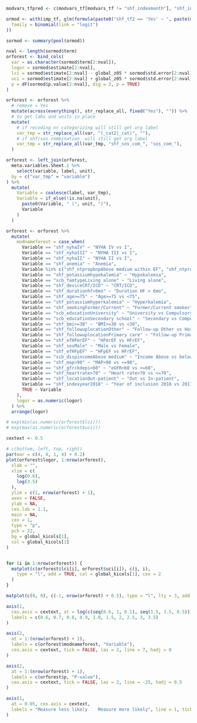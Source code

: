 ```r

modvars_tfpred <- c(modvars_tf[modvars_tf != "shf_indexmonth"], "shf_indexyear")

ormod <- with(imp_tf, glm(formula(paste0("shf_tf2 == 'Yes' ~ ", paste(modvars_tfpred, collapse = " + "))),
  family = binomial(link = "logit")
))

sormod <- summary(pool(ormod))

nval <- length(sormod$term)
orforest <- bind_cols(
  var = as.character(sormod$term[2:nval]),
  logor = sormod$estimate[2:nval],
  lci = sormod$estimate[2:nval] - global_z05 * sormod$std.error[2:nval],
  uci = sormod$estimate[2:nval] + global_z05 * sormod$std.error[2:nval],
  p = dF(sormod$p.value[2:nval], dig = 3, p = TRUE)
)

orforest <- orforest %>%
  # remove = Yes
  mutate(across(everything(), str_replace_all, fixed("Yes"), "")) %>%
  # to get labs and units in place
  mutate(
    # if recoding or categorizing will still get org label
    var_tmp = str_replace_all(var, "(_cat2|_cat)", ""),
    # if shf/sos combination  will still get org label
    var_tmp = str_replace_all(var_tmp, "shf_sos_com_", "sos_com_"),
  )

orforest <- left_join(orforest,
  meta.variables.Sheet.1 %>%
    select(variable, label, unit),
  by = c("var_tmp" = "variable")
) %>%
  mutate(
    Variable = coalesce(label, var_tmp),
    Variable = if_else(!is.na(unit),
      paste0(Variable, " (", unit, ")"),
      Variable
    )
  )

orforest <- orforest %>%
  mutate(
    modnameforest = case_when(
      Variable == "shf_nyhaIV" ~ "NYHA IV vs I",
      Variable == "shf_nyhaIII" ~ "NYHA III vs I",
      Variable == "shf_nyhaII" ~ "NYHA II vs I",
      Variable == "shf_anemia" ~ "Anemia",
      Variable %in% c("shf_ntpropbnpAbove medium within EF", "shf_ntpropbnpAbove medium") ~ "NTproBNP Above vs below medium",
      Variable == "shf_potassiumhypokalemia" ~ "Hypokalemia",
      Variable == "scb_famtypeLiving alone" ~ "Living alone",
      Variable == "shf_deviceCRT/ICD" ~ "CRT/ICD",
      Variable == "shf_durationhf>6mo" ~ "Duration HF > 6mo",
      Variable == "shf_age>=75" ~ "Age>=75 vs <75",
      Variable == "shf_potassiumhyperkalemia" ~ "Hyperkalemia",
      Variable == "shf_smokingFormer/Current" ~ "Former/Current smoker",
      Variable == "scb_educationUniversity" ~ "University vs Compulsory school",
      Variable == "scb_educationSecondary school" ~ "Secondary vs Compulsory school",
      Variable == "shf_bmi>=30" ~ "BMI>=30 vs <30",
      Variable == "shf_followuplocationOther" ~ "Follow-up Other vs Hospital",
      Variable == "shf_followuplocationPrimary care" ~ "Follow-up Primary care vs Hospital",
      Variable == "shf_efHFmrEF" ~ "HFmrEF vs HFrEF",
      Variable == "shf_sexMale" ~ "Male vs Female",
      Variable == "shf_efHFpEF" ~ "HFpEF vs HFrEF",
      Variable == "scb_dispincomeAbove medium" ~ "Income Above vs below medium",
      Variable == "shf_map>90" ~ "MAP>90 vs <=90",
      Variable == "shf_gfrckdepi<60" ~ "eGFR<60 vs >=60",
      Variable == "shf_heartrate>70" ~ "Heart rate>70 vs <=70",
      Variable == "shf_locationOut-patient" ~ "Out vs In-patient",
      Variable == "shf_indexyear2018" ~ "Year of inclusion 2018 vs 2017",
      TRUE ~ Variable
    ),
    logor = as.numeric(logor)
  ) %>%
  arrange(logor)

# exp(min(as.numeric(orforest$lci)))
# exp(max(as.numeric(orforest$uci)))

cextext <- 0.5

# c(bottom, left, top, right)
par(mar = c(4, 8, 1, 4) + 0.2)
plot(orforest$logor, 1:nrow(orforest),
  xlab = "",
  xlim = c(
    log(0.6),
    log(3.5)
  ),
  ylim = c(1, nrow(orforest) + 1),
  axes = FALSE,
  ylab = NA,
  cex.lab = 1.1,
  main = NA,
  cex = 1,
  type = "p",
  pch = 22,
  bg = global_kicols[1],
  col = global_kicols[1]
)


for (i in 1:nrow(orforest)) {
  matplot(c(orforest$lci[i], orforest$uci[i]), c(i, i),
    type = "l", add = TRUE, col = global_kicols[1], cex = 2
  )
}

matplot(c(0, 0), c(-1, nrow(orforest) + 0.5), type = "l", lty = 3, add = TRUE, col = "black")

axis(1,
  cex.axis = cextext, at = log(c(seq(0.6, 1, 0.1), seq(1.5, 3.5, 0.5))),
  labels = c(0.6, 0.7, 0.8, 0.9, 1.0, 1.5, 2, 2.5, 3, 3.5)
)

axis(2,
  at = 1:(nrow(orforest) + 1),
  labels = c(orforest$modnameforest, "Variable"),
  cex.axis = cextext, tick = FALSE, las = 2, line = 7, hadj = 0
)

axis(2,
  at = 1:(nrow(orforest) + 1),
  labels = c(orforest$p, "P-value"),
  cex.axis = cextext, tick = FALSE, las = 2, line = -25, hadj = 0.5
)

axis(1,
  at = 0.05, cex.axis = cextext,
  labels = "Measure less likely    Measure more likely", line = 1, tick = FALSE
)
```
